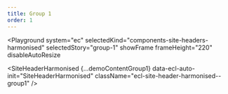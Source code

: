 ```yaml
---
title: Group 1
order: 1
---
```




<Playground
  system="ec"
  selectedKind="components-site-headers-harmonised"
  selectedStory="group-1"
  showFrame
  frameHeight="220"
  disableAutoResize
>
  <SiteHeaderHarmonised
    {...demoContentGroup1}
    data-ecl-auto-init="SiteHeaderHarmonised"
    className="ecl-site-header-harmonised--group1"
  />
</Playground>
